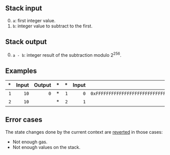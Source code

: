 ## Stack input

0. `a`: first integer value.
1. `b`: integer value to subtract to the first.

## Stack output

0. `a - b`: integer result of the subtraction modulo 2<sup>256</sup>.

## Examples

| * | Input | Output | * | * | Input | Output |
|--:|------:|-------:|--:|--:|------:|-------:|
| `1` | `10` | `0` | * | `1` | `0` | `0xFFFFFFFFFFFFFFFFFFFFFFFFFFFFFFFFFFFFFFFFFFFFFFFFFFFFFFFFFFFFFFFF` |
| `2` | `10` | | * | `2` | `1` | |

## Error cases

The state changes done by the current context are [reverted](#FD) in those cases:
- Not enough gas.
- Not enough values on the stack.
